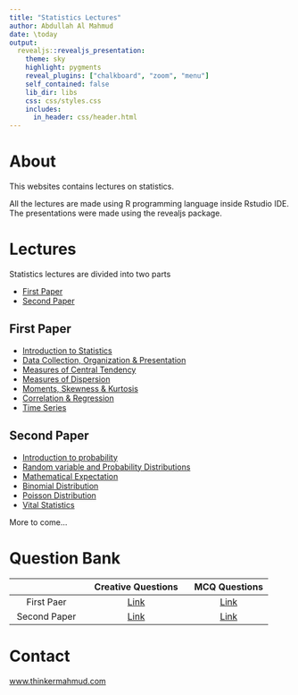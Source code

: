 ```yaml
---
title: "Statistics Lectures"
author: Abdullah Al Mahmud
date: \today
output: 
  revealjs::revealjs_presentation:
    theme: sky
    highlight: pygments
    reveal_plugins: ["chalkboard", "zoom", "menu"]
    self_contained: false
    lib_dir: libs
    css: css/styles.css
    includes:
      in_header: css/header.html
---
```


# About

This websites contains lectures on statistics. 

All the lectures are made using R programming language inside Rstudio IDE. The presentations were made using the revealjs package. 

# Lectures

Statistics lectures are divided into two parts

- [First Paper](#/first-paper)
- [Second Paper](#/second-paper)

## First Paper

- [Introduction to Statistics](slide/01-probability-intro.html)
- [Data Collection, Organization & Presentation](slide/02-data-collection-organization-presentation.html)
- [Measures of Central Tendency](slide/03-central-tendency.html)
- [Measures of Dispersion](slide/04-dispersion.html)
- [Moments, Skewness & Kurtosis](slide/05-moments-skewness-kurtosis.html)
- [Correlation & Regression](slide/06-correlation-regression.html)
- [Time Series](slide/07-time_series.html)

## Second Paper

- [ Introduction to probability](slide/01-probability-intro.html)
- [Random variable and Probability Distributions](slide/02-random-variable.html)
- [Mathematical Expectation](slide/03-expectation.html)
- [Binomial Distribution](slide/04-binomial_dist.html)
- [Poisson Distribution](slide/05-poisson_dist.html)
- [Vital Statistics](slide/09-vital-stat.html)

More to come...

# Question Bank

|              | Creative Questions | MCQ Questions |
|:------------:|:------------------:|:-------------:|
|  First Paer  |      [Link](question/bank/stat1_cqbank.pdf)      |    [Link](question/bank/stat1_mcq_bank.pdf)   |
| Second Paper |      [Link](question/bank/stat2_cqbank.pdf)      |    [Link](question/bank/stat2_mcq_bank.pdf)   |

# Contact

[www.thinkermahmud.com](https://www.thinkermahmud.com)